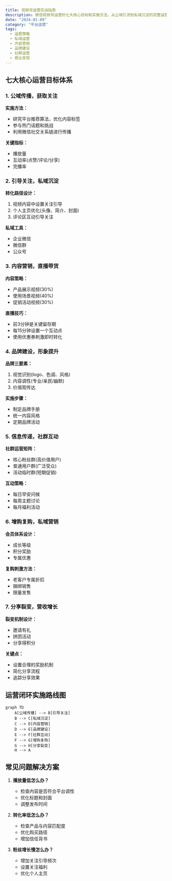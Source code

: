 ```yaml
---
title: 视频号运营实战指南
description: 微信视频号运营的七大核心目标和实施方法，从公域引流到私域沉淀的完整运营闭环构建
date: "2024-01-09"
category: "平台运营"
tags:
  - 运营策略
  - 私域运营
  - 内容营销
  - 品牌建设
  - 社群运营
  - 商业变现
---
```


## 七大核心运营目标体系

### 1. 公域传播，获取关注

**实施方法：**
- 研究平台推荐算法，优化内容标签
- 参与热门话题和挑战
- 利用微信社交关系链进行传播

**关键指标：**
- 播放量
- 互动率(点赞/评论/分享)
- 完播率

### 2. 引导关注，私域沉淀

**转化路径设计：**
1. 视频内容中设置关注引导
2. 个人主页优化(头像、简介、封面)
3. 评论区互动引导关注

**私域工具：**
- 企业微信
- 微信群
- 公众号

### 3. 内容营销，直播带货

**内容策略：**
- 产品展示视频(30%)
- 使用场景视频(40%)
- 促销活动视频(30%)

**直播技巧：**
- 前3分钟是关键留存期
- 每15分钟设置一个互动点
- 使用优惠券刺激即时转化

### 4. 品牌建设，形象提升

**品牌三要素：**
1. 视觉识别(logo、色调、风格)
2. 内容调性(专业/亲民/幽默)
3. 价值观传达

**实施步骤：**
- 制定品牌手册
- 统一内容风格
- 定期品牌活动

### 5. 信息传递，社群互动

**社群运营矩阵：**
- 核心粉丝群(高价值用户)
- 普通用户群(广泛受众)
- 活动临时群(短期促销)

**互动策略：**
- 每日早安问候
- 每周主题讨论
- 每月福利活动

### 6. 增购复购，私域营销

**会员体系设计：**
- 成长等级
- 积分奖励
- 专属优惠

**复购刺激方法：**
- 老客户专属折扣
- 捆绑销售
- 限量发售

### 7. 分享裂变，营收增长

**裂变机制设计：**
- 邀请有礼
- 拼团活动
- 分享得积分

**关键点：**
- 设置合理的奖励机制
- 简化分享流程
- 追踪分享效果

## 运营闭环实施路线图

```mermaid
graph TD
    A[公域传播] --> B[引导关注]
    B --> C[私域沉淀]
    C --> D[内容营销]
    D --> E[品牌建设]
    E --> F[社群互动]
    F --> G[增购复购]
    G --> H[分享裂变]
    H --> A
```

## 常见问题解决方案

1. **播放量低怎么办？**
   - 检查内容是否符合平台调性
   - 优化标题和封面
   - 调整发布时间

2. **转化率低怎么办？**
   - 检查产品与内容匹配度
   - 优化购买路径
   - 增加信任背书

3. **粉丝增长慢怎么办？**
   - 增加关注引导频次
   - 设置关注福利
   - 优化个人主页
